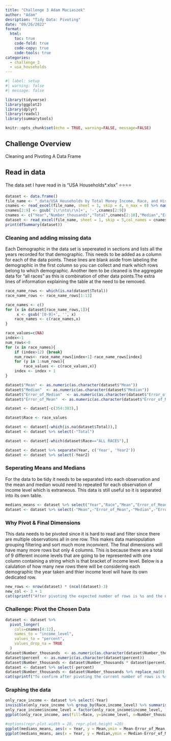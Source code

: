```yaml
---
title: "Challenge 3 Adam Maciaszek"
author: "Adam"
desription: "Tidy Data: Pivoting"
date: "09/26/2022"
format:
  html:
    toc: true
    code-fold: true
    code-copy: true
    code-tools: true
categories:
  - challenge_3
  - usa_households
---
```


```r
#| label: setup
#| warning: false
#| message: false

library(tidyverse)
library(ggplot2)
library(dplyr)
library(readxl)
library(summarytools)

knitr::opts_chunk$set(echo = TRUE, warning=FALSE, message=FALSE)
```

## Challenge Overview

Cleaning and Pivoting A Data Frame 

## Read in data

The data set I have read in is "USA Households\*.xlsx" ⭐⭐⭐⭐

```r
dataset <- data.frame()
file_name <- "_data/USA Households by Total Money Income, Race, and Hispanic Origin of Householder 1967 to 2019.xlsx"
cnames <- read_excel(file_name, sheet = 1, skip = 4, n_max = 0) %>% names()
cnames[2:9] <- gsub('[\r\nto\r\n]+', '-',cnames[2:9])
cnames <- c("Year","Number_thousands","Total",cnames[2:10],"Median","Error_of_Median","Mean","Error_of_Mean")
dataset <- read_excel(file_name, sheet = 1, skip = 5,col_names = cnames)
print(dfSummary(dataset))
```
### Cleaning and adding missing data
Each Demographic in the data set is sepereated in sections and lists all the years recorded for that demographic. This needs to be added as a column for each of the data points. These lines are blank aside from labeling the demographic in the first column so you can collect and mark which rows belong to which demographic. Another item to be cleaned is the aggregate data for "all races" as this is combination of other data points.The extra lines of information explaining the table at the need to be removed.
```r
race_name_rows <- which(is.na(dataset$Total))
race_name_rows <- race_name_rows[1:13]

race_names <- c()
for (x in dataset[race_name_rows,1]){
     x <- gsub('[0-9]+', '', x)
    race_names <- c(race_names,x)
}

race_values=c(NA)
index<-1
num_rows<-0
for (x in race_names){
    if (index>12) {break}
    num_rows<- race_name_rows[index+1]-race_name_rows[index]
    for (y in 1:num_rows){
        race_values <- c(race_values,x)}
    index <- index + 1
}

dataset$"Mean" <- as.numeric(as.character(dataset$"Mean"))
dataset$"Median"  <- as.numeric(as.character(dataset$"Median"))
dataset$"Error_of_Median"  <- as.numeric(as.character(dataset$"Error_of_Median"))
dataset$"Error_of_Mean"  <- as.numeric(as.character(dataset$"Error_of_Mean"))

dataset <- dataset[-c(354:383),]

dataset$Race <- race_values

dataset <- dataset[-which(is.na(dataset$Total)),]
dataset <- dataset %>% select(-"Total")

dataset <- dataset[-which(dataset$Race=="ALL RACES"),]

dataset <- dataset %>% separate(Year, c('Year', 'Year2'))
dataset <- dataset %>% select(-Year2)
```
### Seperating Means and Medians
For the data to be tidy  it needs to be separated into each observation and the mean and median would need to repeated for each observation of income level which is extraneous. This data is still useful so it is separated into its own table.
```r
medians_means <- dataset %>% select("Year","Race","Mean","Error_of_Mean","Median","Error_of_Median")
dataset <- dataset %>% select(-"Mean",-"Error_of_Mean",-"Median",-"Error_of_Median")
```
### Why Pivot & Final Dimensions
This data needs to be pivoted since it is hard to read and filter since there are multiple observations all in one row. This makes data maniopulation grouping filtering and sort much more inconvient. The final dimensions will have many more rows but only 4 columns. This is because there are a total of 9 different income levels that are going to be represented with one column containing a string which is that bracket of income level. Below is a calulation of how many new rows there will be considering each demographic the year taken and thier income level will have its own dedicated row.

```r
new_rows <- nrow(dataset) * (ncol(dataset)-3)
new_col <- 3 + 1
cat(sprintf("After pivoting the expected number of rows is %s and the number of columns is %s\nThe current number of rows is %s and the number of columns is %s\n",nrow(dataset),ncol(dataset),new_rows,new_col))
```

### Challenge: Pivot the Chosen Data
```r
dataset <- dataset %>% 
  pivot_longer(
    cols=cnames[4:12], 
    names_to = "income_level", 
    values_to = "percent", 
    values_drop_na = TRUE
  )
dataset$Number_thousands  <- as.numeric(as.character(dataset$Number_thousands ))
dataset$percent  <- as.numeric(as.character(dataset$percent))
dataset$Number_thousands <- dataset$Number_thousands * dataset$percent/100
dataset <- dataset %>% select(-percent)
dataset$Number_thousands <- dataset$Number_thousands %>% replace_na(0)
cat(sprintf("To confirm after pivoting the current number of rows is %s and the number of columns is %s\n",nrow(dataset),ncol(dataset)))
```
### Graphing the data
```r
only_race_income <- dataset %>% select(-Year)
invisible(only_race_income %>% group_by(Race,income_level) %>% summarise(across(Number_thousands, sum)))
only_race_income$income_level = factor(only_race_income$income_level, levels = rev(cnames[4:12]))
ggplot(only_race_income, aes(fill=Race, y=income_level, x=Number_thousands)) + geom_bar(position="dodge", stat="identity")+ ggtitle("Total Number Of Demographic Per Income Bracket From (1967-2019)")
```
```r
#options(repr.plot.width = 20, repr.plot.height =20)
ggplot(medians_means, aes(x = Year, y = Mean,ymin = Mean-Error_of_Mean, ymax = Mean+Error_of_Mean, group=Race, color=Race)) + geom_errorbar(width = 0.2) + geom_line() + scale_x_discrete(guide = guide_axis(check.overlap = TRUE))+ggtitle("Mean Income Levels From (1967-2019)")
ggplot(medians_means, aes(x = Year, y = Median,ymin = Median-Error_of_Median, ymax = Median+Error_of_Median, group=Race, color=Race)) + geom_errorbar(width = 0.2) + geom_line() + scale_x_discrete(guide = guide_axis(check.overlap = TRUE))+ggtitle("Mean Income Levels From (1967-2019)")
```